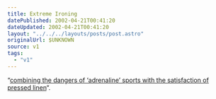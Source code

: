 ```yaml
---
title: Extreme Ironing
datePublished: 2002-04-21T00:41:20
dateUpdated: 2002-04-21T00:41:20
layout: "../../../layouts/posts/post.astro"
originalUrl: $UNKNOWN
source: v1
tags:
  - "v1"
---
```


&#8220;[combining the dangers of &#8216;adrenaline&#8217; sports with the satisfaction of pressed linen][1]&#8220;.

[1]: http://www.extremeironing.com/~eib/ei/homepage/main.php
